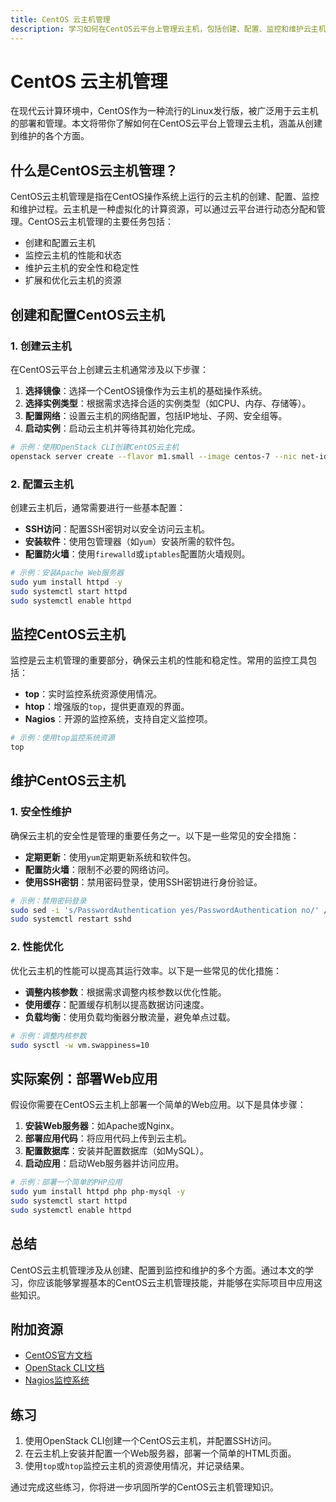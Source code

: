 ```yaml
---
title: CentOS 云主机管理
description: 学习如何在CentOS云平台上管理云主机，包括创建、配置、监控和维护云主机的全面指南。
---
```


# CentOS 云主机管理

在现代云计算环境中，CentOS作为一种流行的Linux发行版，被广泛用于云主机的部署和管理。本文将带你了解如何在CentOS云平台上管理云主机，涵盖从创建到维护的各个方面。

## 什么是CentOS云主机管理？

CentOS云主机管理是指在CentOS操作系统上运行的云主机的创建、配置、监控和维护过程。云主机是一种虚拟化的计算资源，可以通过云平台进行动态分配和管理。CentOS云主机管理的主要任务包括：

- 创建和配置云主机
- 监控云主机的性能和状态
- 维护云主机的安全性和稳定性
- 扩展和优化云主机的资源

## 创建和配置CentOS云主机

### 1. 创建云主机

在CentOS云平台上创建云主机通常涉及以下步骤：

1. **选择镜像**：选择一个CentOS镜像作为云主机的基础操作系统。
2. **选择实例类型**：根据需求选择合适的实例类型（如CPU、内存、存储等）。
3. **配置网络**：设置云主机的网络配置，包括IP地址、子网、安全组等。
4. **启动实例**：启动云主机并等待其初始化完成。

```bash
# 示例：使用OpenStack CLI创建CentOS云主机
openstack server create --flavor m1.small --image centos-7 --nic net-id=your-network-id --security-group default --key-name your-key-name centos-vm
```

### 2. 配置云主机

创建云主机后，通常需要进行一些基本配置：

- **SSH访问**：配置SSH密钥对以安全访问云主机。
- **安装软件**：使用包管理器（如`yum`）安装所需的软件包。
- **配置防火墙**：使用`firewalld`或`iptables`配置防火墙规则。

```bash
# 示例：安装Apache Web服务器
sudo yum install httpd -y
sudo systemctl start httpd
sudo systemctl enable httpd
```

## 监控CentOS云主机

监控是云主机管理的重要部分，确保云主机的性能和稳定性。常用的监控工具包括：

- **top**：实时监控系统资源使用情况。
- **htop**：增强版的`top`，提供更直观的界面。
- **Nagios**：开源的监控系统，支持自定义监控项。

```bash
# 示例：使用top监控系统资源
top
```

## 维护CentOS云主机

### 1. 安全性维护

确保云主机的安全性是管理的重要任务之一。以下是一些常见的安全措施：

- **定期更新**：使用`yum`定期更新系统和软件包。
- **配置防火墙**：限制不必要的网络访问。
- **使用SSH密钥**：禁用密码登录，使用SSH密钥进行身份验证。

```bash
# 示例：禁用密码登录
sudo sed -i 's/PasswordAuthentication yes/PasswordAuthentication no/' /etc/ssh/sshd_config
sudo systemctl restart sshd
```

### 2. 性能优化

优化云主机的性能可以提高其运行效率。以下是一些常见的优化措施：

- **调整内核参数**：根据需求调整内核参数以优化性能。
- **使用缓存**：配置缓存机制以提高数据访问速度。
- **负载均衡**：使用负载均衡器分散流量，避免单点过载。

```bash
# 示例：调整内核参数
sudo sysctl -w vm.swappiness=10
```

## 实际案例：部署Web应用

假设你需要在CentOS云主机上部署一个简单的Web应用。以下是具体步骤：

1. **安装Web服务器**：如Apache或Nginx。
2. **部署应用代码**：将应用代码上传到云主机。
3. **配置数据库**：安装并配置数据库（如MySQL）。
4. **启动应用**：启动Web服务器并访问应用。

```bash
# 示例：部署一个简单的PHP应用
sudo yum install httpd php php-mysql -y
sudo systemctl start httpd
sudo systemctl enable httpd
```

## 总结

CentOS云主机管理涉及从创建、配置到监控和维护的多个方面。通过本文的学习，你应该能够掌握基本的CentOS云主机管理技能，并能够在实际项目中应用这些知识。

## 附加资源

- [CentOS官方文档](https://www.centos.org/docs/)
- [OpenStack CLI文档](https://docs.openstack.org/python-openstackclient/latest/)
- [Nagios监控系统](https://www.nagios.org/)

## 练习

1. 使用OpenStack CLI创建一个CentOS云主机，并配置SSH访问。
2. 在云主机上安装并配置一个Web服务器，部署一个简单的HTML页面。
3. 使用`top`或`htop`监控云主机的资源使用情况，并记录结果。

通过完成这些练习，你将进一步巩固所学的CentOS云主机管理知识。